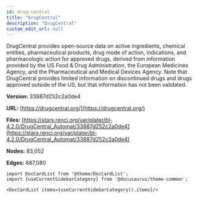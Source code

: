 ```yaml
---
id: drug-central
title: "DrugCentral"
description: "DrugCentral"
custom_edit_url: null
---
```





DrugCentral provides open-source data on active ingredients, chemical entities, pharmaceutical products, drug mode of action, indications, and pharmacologic action for approved drugs, derived from information provided by the US Food & Drug Administration, the European Medicines Agency, and the Pharmaceutical and Medical Devices Agency. Note that DrugCentral provides limited information on discontinued drugs and drugs approved outside of the US, but that information has not been validated.

**Version:** 33887d252c2a0de4

**URL:** [https://drugcentral.org/](https://drugcentral.org/)

**Files:** [https://stars.renci.org/var/plater/bl-4.2.0/DrugCentral_Automat/33887d252c2a0de4](https://stars.renci.org/var/plater/bl-4.2.0/DrugCentral_Automat/33887d252c2a0de4)

**Nodes:** 83,052

**Edges:** 687,080





```mdx-code-block
import DocCardList from '@theme/DocCardList';
import {useCurrentSidebarCategory} from '@docusaurus/theme-common';

<DocCardList items={useCurrentSidebarCategory().items}/>
```
      